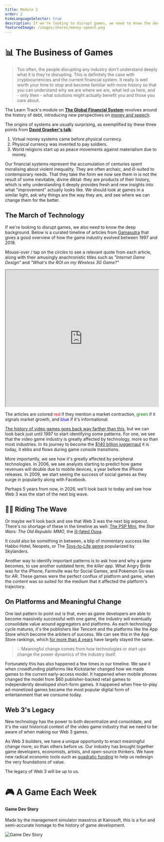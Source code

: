 ```yaml
---
title: Module 2
order: 2
hideLanguageSelector: true
description: If we're looking to disrupt games, we need to know the deep history of play and finance. Much like any attempt to reimagine global financial systems, we need to ask why things are the way they are, and see where we can change them for the better.
featuredImage: /images/shares/money-speech.png
---
```


# 📊 The Business of Games

> Too often, the people disrupting any industry don't understand deeply what it is they're disrupting. This is definitely the case with cryptocurrencies and the current financial system. It really is well worth your time to stop and become familiar with more history so that you can understand why we are where we are, what led us here, and - only then - what solutions might actually benefit you and those you care about.

The Learn Track's module on [**The Global Financial System**](/learn/module-2) revolves around the history of debt, introducing new perspectives on [money and speech](/learn/module-2/money-speech).

The origins of systems are usually surprising, as exemplified by these three points from  [**David Graeber's talk**](/learn/module-2/debt):

1. Virtual money systems came before physical currency.
2. Physical currency was invented to pay soldiers.
3. World religions start up as peace movements against materialism due to money.

Our financial systems represent the accumulation of centuries spent moralising about violent inequality. They are often archaic, and ill-suited to contemporary needs. That they take the form we now see them in is not the result of some inevitable, divine diktat: they are products of their history, which is why understanding it deeply provides fresh and new insights into what "improvement" actually looks like. We should look at games in a similar light, ask why things are the way they are, and see where we can change them for the better.

## The March of Technology

If we're looking to disrupt games, we also need to know the deep background. Below is a <Link to="https://medium.com/@polats/game-industry-timeline-from-1997-2018-4b5adfa76ecc">curated timeline of articles</Link> from [Gamasutra](/track-gaming/module-1/crafted/#industry-references) that gives a good overview of how the game industry evolved between 1997 and 2018. 

Mouse-over / tap on the circles to see a relevant quote from each article, along with their amusingly anachronistic titles such as *"Internet Game Design"* and *"What's the ROI on my Wireless 3G Game?"*

<iframe src="https://public.tableau.com/views/GameIndustryTimeline/GameIndustryTimelinebasedonselectGamasutraArticles?:showVizHome=no&:embed=true" width="100%" height="450"></iframe>

The articles are colored <span style="color:red">red</span> if they mention a market contraction, <span style="color:green">green</span> if it signals market growth, and <span style="color:blue">blue</span> if it's informational.

[The history of video games goes back way farther than this](/track-gaming/module-2/crafted/#the-video-game-crash-of-1983), but we can look back just until 1997 to start identifying some patterns. For one, we see that the video game industry is greatly affected by technology, more so than most industries. In its journey to become the [$140 billion juggernaut](/track-gaming/module-2/crafted/#superdatas-2020-year-in-review) it is today, it ebbs and flows during game console transitions.

More importantly, we see how it's greatly affected by peripheral technologies. In 2006, we see analysts starting to predict how game revenues will double due to mobile devices, a year before the iPhone releases. In 2009, we start seeing the success of social games as they surge in popularity along with Facebook. 

Perhaps 5 years from now, in 2026, we'll look back to today and see how Web 3 was the start of the next big wave.

## 🏄‍♂️ Riding The Wave 

Or maybe we'll look back and see that Web 3 was the next big wipeout. There's no shortage of these in the timeline as well: [The PSP Mini](/track-gaming/module-2/crafted/#psp-mini-falls), the _Star Wars: The Old Republic MMO_, the [ill-fated Ouya](/track-gaming/module-2/crafted/#the-ouya-kickstarter).

It could also be something in between, a blip of momentary success like Habbo Hotel, Neopets, or The [Toys-to-Life genre](/track-gaming/module-2/crafted/#the-toys-to-life-bubble) popularized by Skylanders.

Another way to identify important patterns is to ask how and why a game becomes, to use another outdated term, the *killer app*. What Angry Birds was for the iPhone, Farmville was for Social Games, and Pokemon Go was for AR. These games were the perfect conflux of platform and game, when the content was so suited for the medium that it affected the platform's trajectory.

## On Platforms and Meaningful Change

One last pattern to point out is that, even as game developers are able to become massively successful with one game, the industry will eventually consolidate value around aggregators and platforms. As each technology cycle matures, it's the publishers like Tencent and the platforms like the App Store which become the arbiters of success. We can see this in the App Store rankings, which [for more than 4 years](/track-gaming/module-2/curated/#3-disruptive-game-design-trends-to-look-forward-to-in-2020) have largely stayed the same.

> 💡 Meaningful change comes from how technologies or start ups change the power dynamics of the industry itself. 

Fortunately this has also happened a few times in our timeline. We saw it when crowdfunding platforms like Kickstarter changed how we made games to the current early-access model. It happened when mobile phones changed the model from $60 publisher-backed retail games to independently developed short-form games. It happened when free-to-play ad-monetized games became the most popular digital form of entertainment that we consume today.

## Web 3's Legacy

New technology has the power to both decentralize and consolidate, and it's the vast historical context of the video game industry that we need to be aware of when making our Web 3 games.

As Web 3 builders, we have a unique opportunity to enact meaningful change more; so than others before us. Our industry has brought together game developers, economists, artists, and open-source thinkers. We have new radical economic tools such as [quadratic funding](/track-gaming/module-2/crafted/#wtf-is-qf) to help us redesign the very foundations of value.

The legacy of Web 3 will be up to us.

# 🎮 A Game Each Week

<List>

<Link to="https://play.google.com/store/apps/details?id=net.kairosoft.android.gamedev3en&hl=en&gl=US">

#### Game Dev Story 

Made by the management simulator maestros at Kairosoft, this is a fun and semi-accurate homage to the history of game development.

<Image src="/images/gaming-img/gamedevstory.png" alt="Game Dev Story" />

</Link>

</List>

